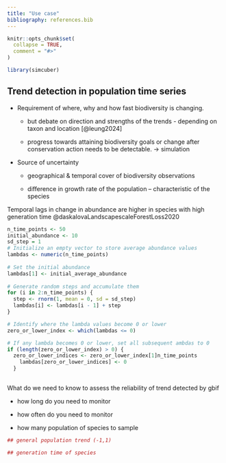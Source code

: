 ```yaml
---
title: "Use case"
bibliography: references.bib
---
```


```r
knitr::opts_chunk$set(
  collapse = TRUE,
  comment = "#>"
)
```

```r
library(simcuber)
```

## Trend detection in population time series

-   Requirement of where, why and how fast biodiversity is changing.

    -   but debate on direction and strengths of the trends - depending on taxon and location [@leung2024]

    -   progress towards attaining biodiversity goals or change after conservation action needs to be detectable. -\> simulation

-   Source of uncertainty

    -   geographical & temporal cover of biodiversity observations

    -   difference in growth rate of the population -- characteristic of the species

Temporal lags in change in abundance are higher in species with high generation time @daskalovaLandscapescaleForestLoss2020

```r
n_time_points <- 50
initial_abundance <- 10
sd_step = 1
# Initialize an empty vector to store average abundance values
lambdas <- numeric(n_time_points)
  
# Set the initial abundance
lambdas[1] <- initial_average_abundance
  
# Generate random steps and accumulate them
for (i in 2:n_time_points) {
  step <- rnorm(1, mean = 0, sd = sd_step)
  lambdas[i] <- lambdas[i - 1] + step
}

# Identify where the lambda values become 0 or lower
zero_or_lower_index <- which(lambdas <= 0)

# If any lambda becomes 0 or lower, set all subsequent ambdas to 0
if (length(zero_or_lower_index) > 0) {
  zero_or_lower_indices <- zero_or_lower_index[1]n_time_points
    lambdas[zero_or_lower_indices] <- 0
  }
  

```

What do we need to know to assess the reliability of trend detected by gbif

-   how long do you need to monitor

-   how often do you need to monitor

-   how many population of species to sample

```r
## general population trend (-1,1)

## generation time of species



```
